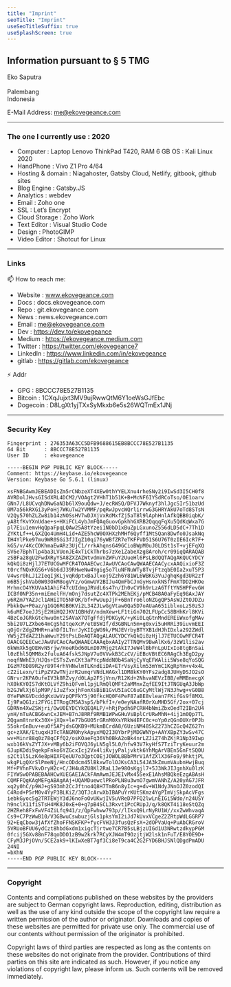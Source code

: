 ```yaml
---
title: "Imprint"
seoTitle: "Imprint"
useSeoTitleSuffix: true
useSplashScreen: true
---
```



## Information pursuant to § 5 TMG

Eko Saputra<br />                                                                                                                                                                                                                                                                                                                                                                                                                                                                                                                                                                                                                                                                                                                                                                                                                                                                                                                                                                                                                                                                                                                                                                                                                                                                                                                                                                                                                                                                                                                                                                                                                                                                                                                                                                                                                                                                                                                                                                                                                                                                                                                                                                                                                                                                                                                                                                                                                                                                                                                                                                                                                                                                                                                                                                                                                                                                                                                                                                                                                               
Palembang<br />
Indonesia

E-Mail Address: <Underlining highlight>me@ekovegeance.com</Underlining>

---

### The one I currently use : 2020

* Computer : Laptop Lenovo ThinkPad T420, RAM 6 GB OS : Kali Linux 2020
* HandPhone : Vivo Z1 Pro 4/64
* Hosting & domain : Niagahoster, Gatsby Cloud, Netlify, gitbook, github sites
* Blog Engine : Gatsby.JS
* Analytics : webdev
* Email : Zoho one
* SSL : Let’s Encrypt
* Cloud Storage : Zoho Work
* Text Editor : Visual Studio Code
* Design : PhotoGIMP
* Video Editor : Shotcut for Linux 
---

### Links
📫 How to reach me:

- Website : www.ekovegeance.com
- Docs    : docs.ekovegeance.com
- Repo    : git.ekovegeance.com
- News    : news.ekovegeance.com
- Email   : me@ekovegeance.com
- Dev     : https://dev.to/ekovegeance
- Medium  : https://ekovegeance.medium.com
- Twitter : https://twitter.com/ekovegeance7
- LinkedIn :  https://www.linkedin.com/in/ekovegeance
- gitlab  : https://gitlab.com/ekovegeance


⚡ Addr
- GPG : 8BCCC78E527B1135
- Bitcoin : 1CXqJujxt3MV9ujRwwQtM6Y1oeWsGJfEbc
- Dogecoin : D8LgXt1yjTXxSyMkxb6e5s26WQTmEx1JNj


---

### Security Key
```text
Fingerprint : 276353A63CC5DFB9688615EB8BCCC78E527B1135
64 Bit      : 8BCCC78E527B1135
User ID     : ekovegeance
```

```text
-----BEGIN PGP PUBLIC KEY BLOCK-----
Comment: https://keybase.io/ekovegeance
Version: Keybase Go 5.6.1 (linux)

xsFNBGAwmJEBEADIsZm5rCNbzeXT4XEw0thYYELXnu4rheSNy2i9IwSd3I5CH0f8
AVRDolJHvsGISdXRL4DCM2/VOAgt2VHhT1b51K+B+McNF6IYSdRCoTso/OE1oarv
GNn7/L8UCvqhDNw6aN3b6lX9ouQdw+J/ecRWSQ/DFVJ7Wknyf3hlJgcSIr51bzUd
0M7a56kRXGi3yPoHj7WKuTw2YVMMF/pqRwJpvcWQrlirrwG3GHRYAkU7oTd8STsN
V2Qy570hZLZw8ib14zNOSsHV7wDJXjVxRdMxfZj5aT8l9lAphHnlAfkQBB0iqbK/
yA8tfKvYXnUdae+s+HXiFCL4ybJmFQAqGuovGpkhhGXRB2QqqqFqXu5QdKqWxa7G
pl7Eiu1emvHqQpaFpqLQAw25A8tYzei1N0bD1xBuZpLGxunoZ556dLD5dC+7Th1D
ZYKtLf++LGXZQo4UmH4Lid+AZE5hcW0OXHXzhMHf6Qyff1MtSQan8Dwfo0JsakNq
IH4YlPke97mu9WR0SGi3fJIgZ10qi76yWBfZR7eTKFFVD51S6U76T0zIE6IcR7F+
kG5/v/4KcCOKhmaEwARz3UjC1/rrkAhqnsG49GCioBWpM0uJ0LDSt1sT+vjEFqXQ
SV6e7BphTlp4ba3LVUonJE4xTiCkThrbs7zXe1ZabeXzg8Aroh/cr09iqQARAQAB
zSBFa28gU2FwdXRyYSA8ZXZAZWtvdmVnZWFuY2UueHl6PsLBdQQTAQgAKQUCYDCY
kQkQi8zHjlJ7ETUCGwMFCR4TOAAECwcJAwUVCAoCAwQWAAECAACycxAAQixioF3Z
t0rcfNQxKGS6+V6b6dJ39RHweNw4Ygig5o7luNFNuWTy8TvjFtzqbE0Ia2xuT5P3
V4wsr0hLJ12IeqIjKLjvqRdptxBaJlxoj9Zzh6Y81WL6WBKG3VuJghqKgd3UR2zf
m6B5jshVab0W03OkM8ogVYz/oGmwUV2BIJu4QmFbCJnGyHsnxkNSfFmXTDD2HKOe
MrhmcO4YKUVaA1AhiF47cUIdmgJRVdL6s47n/Ih0vCV9h9rLzA6TftYNSHPFevGW
ICBf0NP35n+miEmelFH/mOnj7dsutZc4XTPk2MEhEKj/pMCB48A0aFyEq98AxJAY
y6RZm7YAZJcl1AHiITO5NFOK/bf+PwUupJjF+6BnTro6loNZGgQP5AsWJZtOJDZu
PbkkQw+P0az/g1GQ6RGB0KVi2L34ZJLwGgVtaw0Qa5D7oAUaA651iblxoLzS0zSJ
k6uME7oeJJSjE2HiHQ2JKV1QBHdV/ndmXew+LF1tiGn702LFUpCc58BHhKrl8KVi
4BzCoJGRkGtchwu0nt2SAVaX7QTgFfdjPDKGyK/+yKi0LqGtnMndEREiWxofgMAv
5bi2U7LZXbe64mCgShItqeXcP/etBSWIf/d3GBNLn5m+g0xvi5uHRRi39iuvmEEI
qOjOrZdgZMHR+nahDfILTnrJyKIIgWG9k/PNJEVrbyBTYXB1dHJhIDxla292ZWdl
YW5jZTdAZ21haWwuY29tPsLBeAQTAQgALAUCYDCYkQkQi8zHjlJ7ETUCGwMFCR4T
OAACGQEECwcJAwUVCAoCAwQWAAECAAAqbxAAIy2TTNQMv9BwAlKx6/3zW1lis2av
6kWmXk5gOEWvN5rjw/HoeRbd60LmI07Mjg2tAkI7JeW4lBbFnLpUIxIo8tgBnSai
l0zEhl5QMM8x2fuluA64fskSJNpV7u0VVwkB3CzCV/iEBoVBtEC6RAgCh3EgD2py
noqfNWhE3/HJQs+ESTsZvnCKt3aPYcpNddN0b4SaNjCyVqEFWAlii5Wse8qYoSQG
IGzM76D89R2yr89T4rhVHNwlmTLKndEiDA+ETrVsyXilm53mYmC1KgRpYm+v4x4L
cZ2iLexn/tiPpZV2wTNjzrR2umqrVNdLHAGxl1DM8kKY0YFs2adg8JUHyDSJO2sO
GNrvr2KPA0ufeIV3k8RZvy/d0LAp2FSjVnn/R12Kd+2NhvaNEVzIBB/eMMBnecgX
hX0kKY0IS7dKtOLVfZ9hiQFvml1pjLRmQlQMFt2aMMnxZqfEE9ItJTNGUqA3JbWp
b2GJWlXj6lpM9P/iJuZfxxjhFonXsBiB1GvU5IaCC6uGCyMtlWj7N3Jhwg+vG0B8
0YeFWKGVDcddgKxUwVzpQPFkY5j90fkcHQ0F4PeF87aBE8vlean7FKifGs9f8MXL
Ij9PaQG1zi2FYGiITRogCM5A3spS/bPkfI+/e0eyNAafR0rXuMHD5Gf/2ox+07cj
GDRNn4XwZSWjri/OwU0EYDCYkQEQALP/+hRjPpdh6PCRH4bNmiZbxOedT2IBn2U4
ynH/nTuACBG6wnCxJEM+B7nJ8RRf9RMB1WPwGHuVsBplCrURwMhN+4ij1m0Qp7TL
2Qgam8tnrKx30X+jXQx+le77bGUO5rGRnM0XsYRkW4EFC0c+oYp0zQGnOUXr0PJb
55okr6nBuv+eu0f5APjdsGQKB9+MUkmBCrdA8/6UziNM48SkZ273hCZGcQ4Z627n
gc+zXAK/EtuqxH3TcTANGM0hykApyxMQ2I30YbrPjMDGWNYp+AAYXBpZY3wSv47C
wv+Minr88q0z78qCFfQ2/osKOaeFq36Vh0BkA2oBk4nrLZJiZ74hZKjR1Np39Iwp
wxb16kVsZYTJX+vMBy6b2iFOVQJ6yLN5gl5L0/hfw93V7kyHfS7TziTryKeuur2m
6JupKDdi9qekpFnko6YZGcxIcj2Vx4liKvjyPaljvktk6YhMgArVBEn5GnFtSQ0U
s2Ct1l5LzK4e8pHIXFQeUU7o3QptCOEjJOWOL8BbPMrV1AfZXlX36Fo9/9hktjPL
wkgPLgQXrSlPmeNj/HncODdcm45lBkxwTolOJKsCA3L54JA3kZmumVAubnHwjBuq
Mf+PVhnFVkvDryH2c+C/JH4u8ZU8Kl2RaL1Je98OsKgjl7+5J3WkJIJgnhXu0lzK
FIYWSwOPABEBAAHCwXUEGAEIACkFAmAwmJEJEIvMx45SexE1AhsMBQkeEzgABAsH
CQMFFQgKAgMEFgABAgAAj+UQAMDuewclPRoPLN8u3wnO7gwmVANhZ/A20yAG7JFR
xq2y0hC/p9WJ+gS93mh2CcJftno4Q8H7TmB6n8yIc+g+dv+W1NdyJNnOJZ0zodQI
C4Rod+P5rM0v4YyP3BLKiZ/3QTJcArwXbIBAPuYrKUtSKmz4YgPImVjSkpAcVFgs
iebkGyoc5g2TRTEWjY3dJ6noFoOvUKwjIV5uVReD7PFQ2lwLnEIGi5Wdo/n24USY
h9nclX11fiSTsH4MK8J0xE+0+g7pB4SCL3Rxvt1PcCRUpJ/q/k8QKT4i18eStQZq
2HZReh8FxFwVF4ZiLfq941/z/QpFwhww793p//lIkxQ9LrNyRU1W//xxZwWhvaqA
Cs9+C7PzWwB10/V3GBwuCswbuzjGls1pksYmI2iJd7kUvxVCgeZ2ZRtpWdLGGRP7
92+EqCbow3jAfXfZhoFFNSKFKP+fycFVH3J3fusQzFsX+2dOPVaUq+PuAbCRGroV
5VRUoBFUU6ydCzt8hbdGxdm1xigcTjrtwe7CR7B5sLBjzUIGd1U3NRwtzdkypPGM
0fcij5GXv88nF78qoDDO1zB9w2krk7RCyXJW4mT9OzjtjW2lsk1nFuT/E8YOE9D+
CFyM3JPjOVn/5CE2ak9+lKIwXeBT7gf3Ci8eT9ca4C2G2FYD6BHJSNlQDgdPmADU
24NI
=bXhN
-----END PGP PUBLIC KEY BLOCK-----
```

---

### Copyright

Contents and compilations published on these websites by the providers are subject to German copyright laws. Reproduction, editing, distribution as well as the use of any kind outside the scope of the copyright law require a written permission of the author or originator. Downloads and copies of these websites are permitted for private use only. The commercial use of our contents without permission of the originator is prohibited.

Copyright laws of third parties are respected as long as the contents on these websites do not originate from the provider. Contributions of third parties on this site are indicated as such. However, if you notice any violations of copyright law, please inform us. Such contents will be removed immediately.
